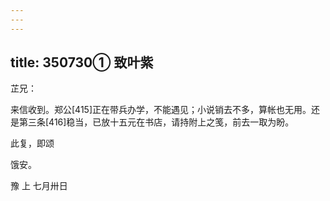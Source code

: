```yaml
---
---
---
```

title: 350730① 致叶紫
---




芷兄：

来信收到。郑公[415]正在带兵办学，不能遇见；小说销去不多，算帐也无用。还是第三条[416]稳当，已放十五元在书店，请持附上之笺，前去一取为盼。

此复，即颂

饿安。

豫 上 七月卅日